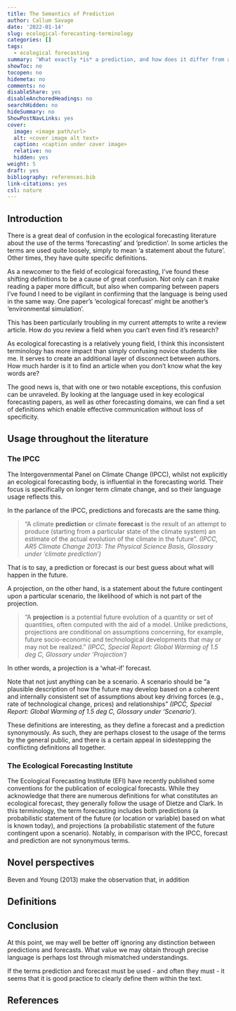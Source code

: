 ```yaml
---
title: The Semantics of Prediction
author: Callum Savage
date: '2022-01-14'
slug: ecological-forecasting-terminology
categories: []
tags:
  - ecological forecasting
summary: 'What exactly *is* a prediction, and how does it differ from a forecast?'
showToc: no
tocopen: no
hidemeta: no
comments: no
disableShare: yes
disableAnchoredHeadings: no
searchHidden: no
hideSummary: no
ShowPostNavLinks: yes
cover:
  image: <image path/url>
  alt: <cover image alt text>
  caption: <caption under cover image>
  relative: no
  hidden: yes
weight: 5
draft: yes
bibliography: references.bib
link-citations: yes
csl: nature
---
```


## Introduction

There is a great deal of confusion in the ecological forecasting literature about the use of the terms 'forecasting' and 'prediction'. In some articles the terms are used quite loosely, simply to mean 'a statement about the future'. Other times, they have quite specific definitions.

As a newcomer to the field of ecological forecasting, I've found these shifting definitions to be a cause of great confusion. Not only can it make reading a paper more difficult, but also when comparing between papers I've found I need to be vigilant in confirming that the language is being used in the same way. One paper's 'ecological forecast' might be another's 'environmental simulation'.

This has been particularly troubling in my current attempts to write a review article. How do you review a field when you can't even find it's research?

As ecological forecasting is a relatively young field, I think this inconsistent terminology has more impact than simply confusing novice students like me. It serves to create an additional layer of disconnect between authors. How much harder is it to find an article when you don't know what the key words are?

The good news is, that with one or two notable exceptions, this confusion can be unraveled. By looking at the language used in key ecological forecasting papers, as well as other forecasting domains, we can find a set of definitions which enable effective communication without loss of specificity.

## Usage throughout the literature

### The IPCC

The Intergovernmental Panel on Climate Change (IPCC), whilst not explicitly an ecological forecasting body, is influential in the forecasting world. Their focus is specifically on longer term climate change, and so their language usage reflects this.

In the parlance of the IPCC, predictions and forecasts are the same thing.

> "A climate **prediction** or climate **forecast** is the result of an attempt to produce (starting from a particular state of the climate system) an estimate of the actual evolution of the climate in the future". *(IPCC, AR5 Climate Change 2013: The Physical Science Basis, Glossary under 'climate prediction')*

That is to say, a prediction or forecast is our best guess about what will happen in the future.

A projection, on the other hand, is a statement about the future contingent upon a particular scenario, the likelihood of which is not part of the projection.

> "A **projection** is a potential future evolution of a quantity or set of quantities, often computed with the aid of a model. Unlike predictions, projections are conditional on assumptions concerning, for example, future socio-economic and technological developments that may or may not be realized." *(IPCC, Special Report: Global Warming of 1.5 deg C, Glossary under 'Projection')*

In other words, a projection is a 'what-if' forecast.

Note that not just anything can be a scenario. A scenario should be "a plausible description of how the future may develop based on a coherent and internally consistent set of assumptions about key driving forces (e.g., rate of technological change, prices) and relationships" *(IPCC, Special Report: Global Warming of 1.5 deg C, Glossary under 'Scenario').*

These definitions are interesting, as they define a forecast and a prediction synonymously. As such, they are perhaps closest to the usage of the terms by the general public, and there is a certain appeal in sidestepping the conflicting definitions all together.

### The Ecological Forecasting Institute

The Ecological Forecasting Institute (EFI) have recently published some conventions for the publication of ecological forecasts. While they acknowledge that there are numerous definitions for what constitutes an ecological forecast, they generally follow the usage of Dietze and Clark. In this terminology, the term forecasting includes both predictions (a probabilistic statement of the future (or location or variable) based on what is known today), and projections (a probabilistic statement of the future contingent upon a scenario). Notably, in comparison with the IPCC, forecast and prediction are not synonymous terms.

## Novel perspectives

Beven and Young (2013) make the observation that, in addition

## Definitions

## Conclusion

At this point, we may well be better off ignoring any distinction between predictions and forecasts. What value we may obtain through precise language is perhaps lost through mismatched understandings.

If the terms prediction and forecast must be used - and often they must - it seems that it is good practice to clearly define them within the text.

## References
